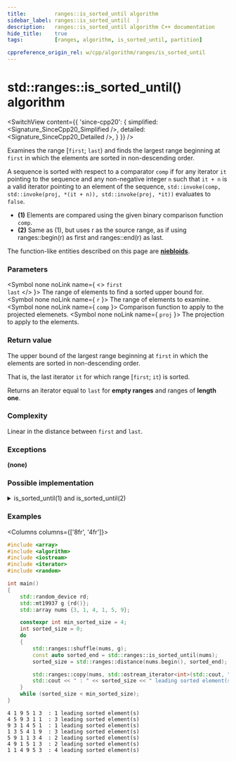 ```yaml
---
title:         ranges::is_sorted_until algorithm
sidebar_label: ranges::is_sorted_until(  )
description:   ranges::is_sorted_until algorithm C++ documentation
hide_title:    true
tags:          [ranges, algorithm, is_sorted_until, partition]

cppreference_origin_rel: w/cpp/algorithm/ranges/is_sorted_until
---
```




<!-- Terms -->

<!----------------- Codes ---------------------->


# std::ranges::is_sorted_until() algorithm

<SwitchView content={{
	'since-cpp20': {
		simplified:	<Signature_SinceCpp20_Simplified />,
		detailed:	<Signature_SinceCpp20_Detailed />,
	}
}} />

Examines the range [`first`; `last`) and finds the largest range beginning at `first` in which the elements are sorted in non-descending order.

A sequence is sorted with respect to a comparator `comp` if for any iterator `it` pointing to the sequence
and any non-negative integer `n` such that `it + n` is a valid iterator pointing to an element of the sequence,
`std::invoke(comp, std::invoke(proj, *(it + n)), std::invoke(proj, *it))` evaluates to `false`.

- **(1)** Elements are compared using the given binary comparison function `comp`.
- **(2)** Same as (1), but uses r as the source range, as if using ranges::begin(r) as first and ranges::end(r) as last.

The function-like entities described on this page are [**niebloids**](#).

### Parameters

<SymbolTable>

  <Symbol none noLink name={ <> <code>first</code> <br/> <code>last</code> </> }>
    The range of elements to find a sorted upper bound for.
  </Symbol>
  <Symbol none noLink name={ <code>r</code> }>
    The range of elements to examine.
  </Symbol>
  <Symbol none noLink name={ <code>comp</code> }>
    Comparison function to apply to the projected elemenets.
  </Symbol>
  <Symbol none noLink name={ <code>proj</code> }>
    The projection to apply to the elements.
  </Symbol>

</SymbolTable>

### Return value

The upper bound of the largest range beginning at `first` in which the elements are sorted in non-descending order.

That is, the last iterator `it` for which range [`first`; `it`) is sorted.

Returns an iterator equal to `last` for **empty ranges** and ranges of **length one**.

### Complexity

Linear in the distance between `first` and `last`.

### Exceptions

**(none)**

### Possible implementation

<details>
<summary>is_sorted_until(1) and is_sorted_until(2)</summary>

```cpp

struct is_sorted_until_fn
{
    template<std::forward_iterator I, std::sentinel_for<I> S, class Proj = std::identity,
             std::indirect_strict_weak_order<std::projected<I, Proj>> Comp = ranges::less>
    constexpr I operator()(I first, S last, Comp comp = {}, Proj proj = {}) const
    {
        if (first == last)
            return first;

        for (auto next = first; ++next != last; first = next)
            if (std::invoke(comp, std::invoke(proj, *next), std::invoke(proj, *first)))
                return next;

        return first;
    }

    template<ranges::forward_range R, class Proj = std::identity,
             std::indirect_strict_weak_order<
                 std::projected<ranges::iterator_t<R>, Proj>> Comp = ranges::less>
    constexpr ranges::borrowed_iterator_t<R>
        operator()(R&& r, Comp comp = {}, Proj proj = {}) const
    {
        return (*this)(ranges::begin(r), ranges::end(r), std::ref(comp), std::ref(proj));
    }
};

inline constexpr is_sorted_until_fn is_sorted_until;
```

</details>

### Examples


<Columns columns={['8fr', '4fr']}>
<div>

```cpp title='Main.cpp' showLineNumbers
#include <array>
#include <algorithm>
#include <iostream>
#include <iterator>
#include <random>

int main()
{
    std::random_device rd;
    std::mt19937 g {rd()};
    std::array nums {3, 1, 4, 1, 5, 9};

    constexpr int min_sorted_size = 4;
    int sorted_size = 0;
    do
    {
        std::ranges::shuffle(nums, g);
        const auto sorted_end = std::ranges::is_sorted_until(nums);
        sorted_size = std::ranges::distance(nums.begin(), sorted_end);

        std::ranges::copy(nums, std::ostream_iterator<int>(std::cout, " "));
        std::cout << " : " << sorted_size << " leading sorted element(s)\n";
    }
    while (sorted_size < min_sorted_size);
}
```

</div>
<div>

```plaintext title="Possible Output"
4 1 9 5 1 3  : 1 leading sorted element(s)
4 5 9 3 1 1  : 3 leading sorted element(s)
9 3 1 4 5 1  : 1 leading sorted element(s)
1 3 5 4 1 9  : 3 leading sorted element(s)
5 9 1 1 3 4  : 2 leading sorted element(s)
4 9 1 5 1 3  : 2 leading sorted element(s)
1 1 4 9 5 3  : 4 leading sorted element(s)
```

</div>
</Columns>
